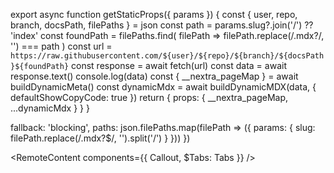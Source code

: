 
export async function getStaticProps({ params }) {
  const { user, repo, branch, docsPath, filePaths } = json
  const path = params.slug?.join('/') ?? 'index'
  const foundPath = filePaths.find(
    filePath => filePath.replace(/\.mdx?/, '') === path
  )
  const url = `https://raw.githubusercontent.com/${user}/${repo}/${branch}/${docsPath}${foundPath}`
  const response = await fetch(url)
  const data = await response.text()
  console.log(data)
  const { __nextra_pageMap } = await buildDynamicMeta()
  const dynamicMdx = await buildDynamicMDX(data, {
    defaultShowCopyCode: true
  })
  return {
    props: {
      __nextra_pageMap,
      ...dynamicMdx
    }
  }
}

  fallback: 'blocking',
  paths: json.filePaths.map(filePath => ({
    params: { slug: filePath.replace(/\.mdx?$/, '').split('/') }
  }))
})

<RemoteContent components={{ Callout, $Tabs: Tabs }} />